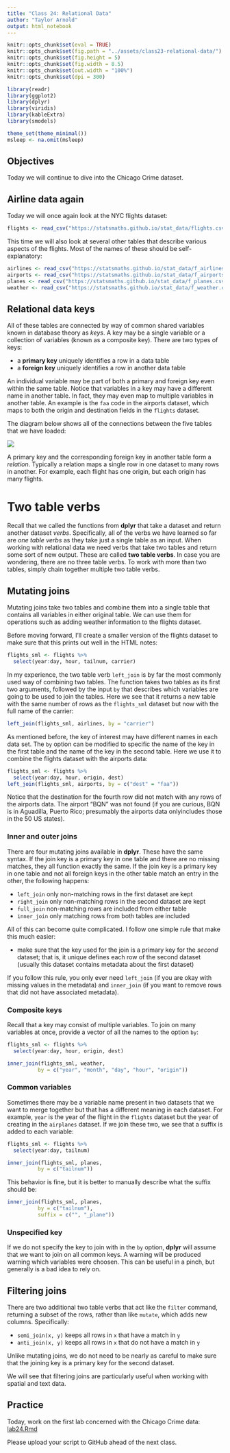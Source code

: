 ```yaml
---
title: "Class 24: Relational Data"
author: "Taylor Arnold"
output: html_notebook
---
```


```r
knitr::opts_chunk$set(eval = TRUE)
knitr::opts_chunk$set(fig.path = "../assets/class23-relational-data/")
knitr::opts_chunk$set(fig.height = 5)
knitr::opts_chunk$set(fig.width = 8.5)
knitr::opts_chunk$set(out.width = "100%")
knitr::opts_chunk$set(dpi = 300)
```

```r
library(readr)
library(ggplot2)
library(dplyr)
library(viridis)
library(kableExtra)
library(smodels)

theme_set(theme_minimal())
msleep <- na.omit(msleep)
```

## Objectives

Today we will continue to dive into the Chicago Crime dataset.


## Airline data again

Today we will once again look at the NYC flights dataset:

```r
flights <- read_csv("https://statsmaths.github.io/stat_data/flights.csv")
```

This time we will also look at several other tables that describe
various aspects of the flights. Most of the names of these
should be self-explanatory:

```r
airlines <- read_csv("https://statsmaths.github.io/stat_data/f_airlines.csv")
airports <- read_csv("https://statsmaths.github.io/stat_data/f_airports.csv")
planes <- read_csv("https://statsmaths.github.io/stat_data/f_planes.csv")
weather <- read_csv("https://statsmaths.github.io/stat_data/f_weather.csv")
```

## Relational data keys

All of these tables are connected by way of common shared
variables known in database theory as *keys*. A key may be
a single variable or a collection of variables (known as
a composite key). There are two types of keys:

- a **primary key** uniquely identifies a row in a data table
- a **foreign key** uniquely identifies a row in another data table

An individual variable may be part of both a primary and foreign
key even within the same table. Notice that variables in a key
may have a different name in another table. In fact, they may
even map to multiple variables in another table. An example is the
`faa` code in the airports dataset, which maps to both the
origin and destination fields in the `flights` dataset.

The diagram below shows all of the connections between the five
tables that we have loaded:

![](../assets/img/relational-nycflights.png)

A primary key and the corresponding foreign key in another table form a *relation*.
Typically a relation maps a single row in one dataset to many rows in another.
For example, each flight has one origin, but each origin has many flights.

# Two table verbs

Recall that we called the functions from **dplyr** that take a dataset and
return another dataset *verbs*. Specifically, all of the verbs we have learned
so far are *one table verbs* as they take just a single table as an input.
When working with relational data we need verbs that take two tables and
return some sort of new output. These are called **two table verbs**. In
case you are wondering, there are no three table verbs. To work with more
than two tables, simply chain together multiple two table verbs.

## Mutating joins

Mutating joins take two tables and combine them into a single table
that contains all variables in either original table. We can use them
for operations such as adding weather information to the flights dataset.

Before moving forward, I'll create a smaller version of the flights
dataset to make sure that this prints out well in the HTML notes:

```r
flights_sml <- flights %>%
  select(year:day, hour, tailnum, carrier)
```

In my experience, the two table verb `left_join` is by far the most
commonly used way of combining two tables. The function takes two
tables as its first two arguments, followed by the input `by` that
describes which variables are going to be used to join the tables.
Here we see that it returns a new table with the same number of rows
as the `flights_sml` dataset but now with the full name of the carrier:

```r
left_join(flights_sml, airlines, by = "carrier")
```

As mentioned before, the key of interest may have different names in each
data set. The `by` option can be modified to specific the name of the key
in the first table and the name of the key in the second table. Here we
use it to combine the flights dataset with the airports data:

```r
flights_sml <- flights %>%
  select(year:day, hour, origin, dest)
left_join(flights_sml, airports, by = c("dest" = "faa"))
```

Notice that the destination for the fourth row did not match
with any rows of the airports data. The airport "BQN" was not found
(if you are curious, BQN is in Aguadilla, Puerto Rico; presumably
the airports data onlyincludes those in the 50 US states).

### Inner and outer joins

There are four mutating joins available in **dplyr**. These have the
same syntax. If the join key is a primary key in one table and there
are no missing matches, they all function exactly the same. If the
join key is a primary key in one table and not all foreign keys in
the other table match an entry in the other, the following happens:

- `left_join` only non-matching rows in the first dataset are kept
- `right_join` only non-matching rows in the second dataset are kept
- `full_join` non-matching rows are included from either table
- `inner_join` only matching rows from both tables are included

All of this can become quite complicated. I follow one simple rule
that make this much easier:

- make sure that the key used for the join is a primary key for
the *second* dataset; that is, it unique defines each row of the
second dataset (usually this dataset contains metadata about the
first dataset)

If you follow this rule, you only ever need `left_join` (if you are
okay with missing values in the metadata) and `inner_join`
(if you want to remove rows that did not have associated metadata).

### Composite keys

Recall that a key may consist of multiple variables. To
join on many variables at once, provide a vector of all the names
to the option `by`:

```r
flights_sml <- flights %>%
  select(year:day, hour, origin, dest)

inner_join(flights_sml, weather,
          by = c("year", "month", "day", "hour", "origin"))
```

### Common variables

Sometimes there may be a variable name present in two datasets that
we want to merge together but that has a different meaning in each
dataset. For example, `year` is the year of the flight in the `flights`
dataset but the year of creating in the `airplanes` dataset. If
we join these two, we see that a suffix is added to each variable:

```r
flights_sml <- flights %>%
  select(year:day, tailnum)

inner_join(flights_sml, planes,
          by = c("tailnum"))
```

This behavior is fine, but it is better to manually describe
what the suffix should be:

```r
inner_join(flights_sml, planes,
          by = c("tailnum"),
          suffix = c("", "_plane"))
```

### Unspecified key

If we do not specify the key to join with in the `by` option, **dplyr**
will assume that we want to join on all common keys. A warning will be
produced warning which variables were choosen. This can be useful in a
pinch, but generally is a bad idea to rely on.

## Filtering joins

There are two additional two table verbs that act like the `filter`
command, returning a subset of the rows, rather than like `mutate`,
which adds new columns. Specifically:

- `semi_join(x, y)` keeps all rows in `x` that have a match in `y`
- `anti_join(x, y)` keeps all rows in `x` that do not have a match in `y`

Unlike mutating joins, we do not need to be nearly as careful to make
sure that the joining key is a primary key for the second dataset.

We will see that filtering joins are particularly useful when working
with spatial and text data.

## Practice

Today, work on the first lab concerned with the Chicago Crime data:
<a href="https://raw.githubusercontent.com/statsmaths/stat209/master/labs/lab24.Rmd" download="lab24.Rmd" target="_blank">lab24.Rmd</a>

Please upload your script to GitHub ahead of the next class.







